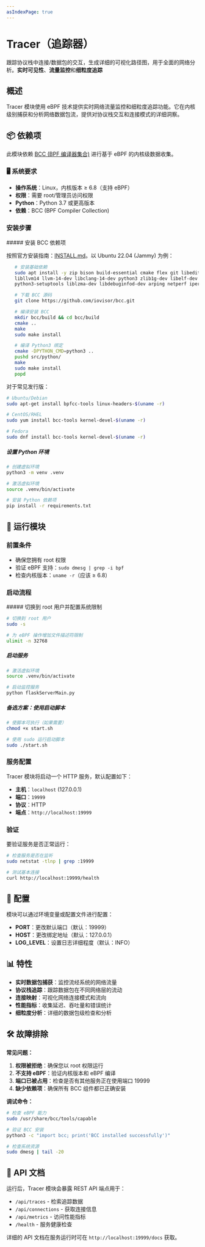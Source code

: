 ```yaml
---
asIndexPage: true
---
```


# Tracer（追踪器）


跟踪协议栈中连接/数据包的交互，生成详细的可视化路径图，用于全面的网络分析。**实时可见性**、**流量监控**和**细粒度追踪**

## 概述

Tracer 模块使用 eBPF 技术提供实时网络流量监控和细粒度追踪功能。它在内核级别捕获和分析网络数据包流，提供对协议栈交互和连接模式的详细洞察。

## 📦 依赖项

此模块依赖 [BCC (BPF 编译器集合)](https://github.com/iovisor/bcc) 进行基于 eBPF 的内核级数据收集。

### 🖥 系统要求

- **操作系统**：Linux，内核版本 ≥ 6.8（支持 eBPF）
- **权限**：需要 root/管理员访问权限
- **Python**：Python 3.7 或更高版本
- **依赖**：BCC (BPF Compiler Collection)

### 安装步骤
<Steps>
##### 安装 BCC 依赖项

   按照官方安装指南：[INSTALL.md](https://github.com/iovisor/bcc/blob/master/INSTALL.md)。以 Ubuntu 22.04 (Jammy) 为例：

```bash
   # 安装基础依赖
   sudo apt install -y zip bison build-essential cmake flex git libedit-dev \
   libllvm14 llvm-14-dev libclang-14-dev python3 zlib1g-dev libelf-dev libfl-dev \
   python3-setuptools liblzma-dev libdebuginfod-dev arping netperf iperf

   # 下载 BCC 源码
   git clone https://github.com/iovisor/bcc.git

   # 编译安装 BCC
   mkdir bcc/build && cd bcc/build
   cmake ..
   make
   sudo make install

   # 编译 Python3 绑定
   cmake -DPYTHON_CMD=python3 ..
   pushd src/python/
   make
   sudo make install
   popd
```

   对于常见发行版：

   ```bash
   # Ubuntu/Debian
   sudo apt-get install bpfcc-tools linux-headers-$(uname -r)
   
   # CentOS/RHEL
   sudo yum install bcc-tools kernel-devel-$(uname -r)
   
   # Fedora
   sudo dnf install bcc-tools kernel-devel-$(uname -r)
   ```

##### 设置 Python 环境

   ```bash
   # 创建虚拟环境
   python3 -m venv .venv
   
   # 激活虚拟环境
   source .venv/bin/activate
   
   # 安装 Python 依赖项
   pip install -r requirements.txt
   ```
</Steps>

## 🚀 运行模块

### 前置条件

- 确保您拥有 root 权限
- 验证 eBPF 支持：`sudo dmesg | grep -i bpf`
- 检查内核版本：`uname -r`（应该 ≥ 6.8）

### 启动流程
<Steps>
##### 切换到 root 用户并配置系统限制

   ```bash
   # 切换到 root 用户
   sudo -s
   
   # 为 eBPF 操作增加文件描述符限制
   ulimit -n 32768
   ```

##### 启动服务

   ```bash
   # 激活虚拟环境
   source .venv/bin/activate
   
   # 启动监控服务
   python flaskServerMain.py
   ```

##### 备选方案：使用启动脚本

   ```bash
   # 使脚本可执行（如果需要）
   chmod +x start.sh

   # 使用 sudo 运行启动脚本
   sudo ./start.sh
   ```
</Steps>

### 服务配置

Tracer 模块将启动一个 HTTP 服务，默认配置如下：

- **主机**：`localhost` (127.0.0.1)
- **端口**：`19999`
- **协议**：HTTP
- **端点**：`http://localhost:19999`

### 验证

要验证服务是否正常运行：

```bash
# 检查服务是否在监听
sudo netstat -tlnp | grep :19999

# 测试基本连接
curl http://localhost:19999/health
```

## 🔧 配置

模块可以通过环境变量或配置文件进行配置：

- **PORT**：更改默认端口（默认：19999）
- **HOST**：更改绑定地址（默认：127.0.0.1）
- **LOG_LEVEL**：设置日志详细程度（默认：INFO）

## 📊 特性

- **实时数据包捕获**：监控流经系统的网络流量
- **协议栈追踪**：跟踪数据包在不同网络层的流动
- **连接映射**：可视化网络连接模式和流向
- **性能指标**：收集延迟、吞吐量和错误统计
- **细粒度分析**：详细的数据包级检查和分析

## 🛠️ 故障排除

**常见问题：**

1. **权限被拒绝**：确保您以 root 权限运行
2. **不支持 eBPF**：验证内核版本和 eBPF 编译
3. **端口已被占用**：检查是否有其他服务正在使用端口 19999
4. **缺少依赖项**：确保所有 BCC 组件都已正确安装

**调试命令：**

```bash
# 检查 eBPF 能力
sudo /usr/share/bcc/tools/capable

# 验证 BCC 安装
python3 -c "import bcc; print('BCC installed successfully')"

# 检查系统资源
sudo dmesg | tail -20
```

## 📝 API 文档

运行后，Tracer 模块会暴露 REST API 端点用于：

- `/api/traces` - 检索追踪数据
- `/api/connections` - 获取连接信息  
- `/api/metrics` - 访问性能指标
- `/health` - 服务健康检查

详细的 API 文档在服务运行时可在 `http://localhost:19999/docs` 获取。